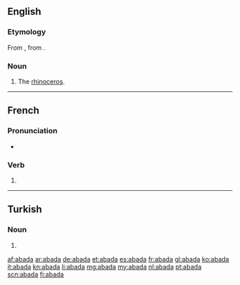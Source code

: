 ==English==

===Etymology===
From {{etyl|pt|en}} {{m|pt|abada||female rhinoceros}}, from {{etyl|ms|en}} {{m|ms|badaq||rhinoceros}}.

===Noun===
{{en-noun}}

# {{context|obsolete|lang=en}} The [[rhinoceros]].

----

==French==

===Pronunciation===
* {{homophones|abadas|abadât|lang=fr}}

===Verb===
{{fr-verb-form}}

# {{inflection of|abader||3|s|phis|lang=fr}}

----

==Turkish==

===Noun===
{{head|tr|noun form}}

# {{locative of|aba|lang=tr}}

[[af:abada]]
[[ar:abada]]
[[de:abada]]
[[et:abada]]
[[es:abada]]
[[fr:abada]]
[[gl:abada]]
[[ko:abada]]
[[it:abada]]
[[kn:abada]]
[[li:abada]]
[[mg:abada]]
[[my:abada]]
[[nl:abada]]
[[pt:abada]]
[[scn:abada]]
[[fi:abada]]